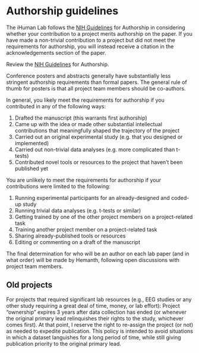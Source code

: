 # Authorship guidelines {.unnumbered}

The iHuman Lab follows the [NIH Guidelines](https://oir.nih.gov/system/files/media/file/2024-07/guidelines-authorship_contributions.pdf){target="_blank"} for Authorship in considering whether your contribution to a project merits authorship on the paper. If you have made a non-trivial contribution to a project but did not meet the requirements for authorship, you will instead receive a citation in the acknowledgements section of the paper.

:::{.callout-note title=Task}
Review the [NIH Guidelines](https://oir.nih.gov/system/files/media/file/2024-07/guidelines-authorship_contributions.pdf){target="_blank"} for Authorship.
:::

:::{.callout-tip title=Note}
Conference posters and abstracts generally have substantially less stringent authorship requirements than formal papers.
The general rule of thumb for posters is that all project team members should be co-authors.
:::

In general, you likely meet the requirements for authorship if you contributed in any of the following ways:

1. Drafted the manuscript (this warrants first authorship)
2. Came up with the idea or made other substantial intellectual
contributions that meaningfully shaped the trajectory of the project
1. Carried out an original experimental study (e.g. that you designed or implemented)
2. Carried out non-trivial data analyses (e.g. more complicated than t-tests)
3. Contributed novel tools or resources to the project that haven’t been published yet

You are unlikely to meet the requirements for authorship if your contributions were limited to the following:

1. Running experimental participants for an already-designed and coded-up study
2. Running trivial data analyses (e.g. t-tests or similar)
3. Getting trained by one of the other project members on a project-related task
4. Training another project member on a project-related task
5. Sharing already-published tools or resources
6. Editing or commenting on a draft of the manuscript

The final determination for who will be an author on each lab paper (and in what order) will be made by Hemanth, following open discussions with project team members.

## Old projects
For projects that required significant lab resources (e.g., EEG studies or any other study requiring a great deal of time, money, or lab effort): Project "ownership" expires 3 years after data collection has ended (or whenever the original primary lead relinquishes their rights to the study, whichever comes first). At that point, I reserve the right to re-assign the project (or not) as needed to expedite publication. This policy is intended to avoid situations in which a dataset languishes for a long period of time, while still giving publication priority to the original primary lead.